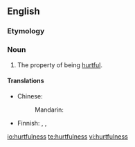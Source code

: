 ==English==

===Etymology===
{{suffix|hurtful|ness}}

===Noun===
{{en-noun|-}}

# The property of being [[hurtful]].

====Translations====
{{trans-top|the property of being hurtful}}
* Chinese:
*: Mandarin: {{t+|cmn|有害|tr=yǒuhài|sc=Hani}}
{{trans-mid}}
* Finnish: {{t|fi|ilkeys}}, {{t|fi|pahantahtoisuus}}, {{t|fi|pahansuopaisuus}}
{{trans-bottom}}

[[io:hurtfulness]]
[[te:hurtfulness]]
[[vi:hurtfulness]]
